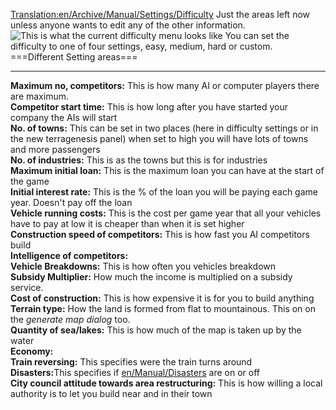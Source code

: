 [[Translation:en/Archive/Manual/Settings/Difficulty]]
{{en/Todo}}
Just the {{en/Todo}} areas left now unless anyone wants to edit any of the other information.
[[File:en/Difficulty level setting screen.png|center|frame|This is what the current difficulty menu looks like]]
You can set the difficulty to one of four settings, easy, medium, hard or custom.
<br>
===Different Setting areas===
------------------------------------------
<b>Maximum no, competitors:</b> This is how many AI or computer players there are maximum.
<br><b>Competitor start time:</b> This is how long after you have started your company the AIs will start
<br><b>No. of towns:</b> This can be set in two places (here in difficulty settings or in the new terragenesis panel) when set to high you will have lots of towns and more passengers
<br><b>No. of industries:</b> This is as the towns but this is for industries
<br><b>Maximum initial loan:</b> This is the maximum loan you can have at the start of the game
<br><b>Initial interest rate:</b> This is the % of the loan you will be paying each game year. Doesn't pay off the loan
<br><b>Vehicle running costs:</b> This is the cost per game year that all your vehicles have to pay at low it is cheaper than when it is set higher
<br><b>Construction speed of competitors:</b> This is how fast you AI competitors build
<br><b>Intelligence of competitors:</b>{{en/Todo}}
<br><b>Vehicle Breakdowns:</b> This is how often you vehicles breakdown
<br><b>Subsidy Multiplier:</b> How much the income is multiplied on a subsidy service.
<br><b>Cost of construction:</b> This is how expensive it is for you to build anything
<br><b>Terrain type:</b> How the land is formed from flat to mountainous. This on on the ''generate map dialog'' too.
<br><b>Quantity of sea/lakes:</b> This is how much of the map is taken up by the water
<br><b>Economy:</b> {{en/Todo}}
<br><b>Train reversing:</b> This specifies were the train turns around
<br><b>Disasters:</b>This specifies if [[en/Manual/Disasters]] are on or off
<br><b>City council attitude towards area restructuring:</b> This is how willing a local authority is to let you build near and in their town